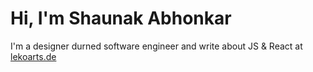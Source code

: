 # Hi, I'm Shaunak Abhonkar

I'm a designer durned software engineer and write about JS & React at [lekoarts.de](https://www.lekoarts.de?utm_source=cara&utm_medium=Starter)
